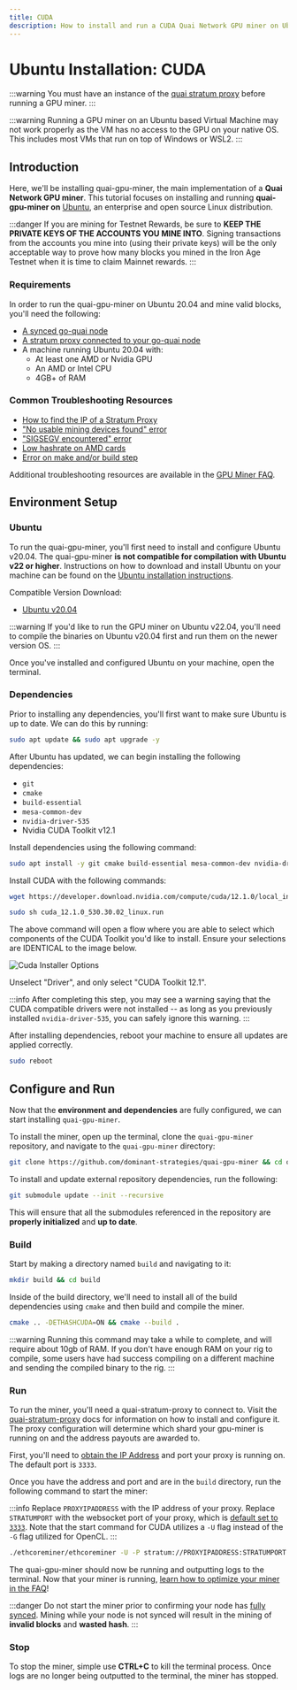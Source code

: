 ```yaml
---
title: CUDA
description: How to install and run a CUDA Quai Network GPU miner on Ubuntu.
---
```


# Ubuntu Installation: CUDA

:::warning
You must have an instance of the [quai stratum proxy](/participate/stratum-proxy/run-stratum.md) before running a GPU miner.
:::

:::warning
Running a GPU miner on an Ubuntu based Virtual Machine may not work properly as the VM has no access to the GPU on your native OS. This includes most VMs that run on top of Windows or WSL2.
:::

## Introduction

Here, we'll be installing quai-gpu-miner, the main implementation of a **Quai Network GPU miner**. This tutorial focuses on installing and running **quai-gpu-miner on** [Ubuntu](https://ubuntu.com/), an enterprise and open source Linux distribution.

:::danger
If you are mining for Testnet Rewards, be sure to **KEEP THE PRIVATE KEYS OF THE ACCOUNTS YOU MINE INTO**. Signing transactions from the accounts you mine into (using their private keys) will be the only acceptable way to prove how many blocks you mined in the Iron Age Testnet when it is time to claim Mainnet rewards.
:::

### Requirements

In order to run the quai-gpu-miner on Ubuntu 20.04 and mine valid blocks, you'll need the following:

- [A synced go-quai node](/participate/node/run-a-node.md)
- [A stratum proxy connected to your go-quai node](/participate/stratum-proxy/run-stratum.md)
- A machine running Ubuntu 20.04 with:
  - At least one AMD or Nvidia GPU
  - An AMD or Intel CPU
  - 4GB+ of RAM

### Common Troubleshooting Resources

- [How to find the IP of a Stratum Proxy](/participate/stratum-proxy/stratum-faq.md#stratum-ip-address)
- ["No usable mining devices found" error](/participate/mining/gpu-miner/gpu-miner-faq.md#no-opencl-platforms-found--no-usable-mining-devices)
- ["SIGSEGV encountered" error](/participate/mining/gpu-miner/gpu-miner-faq.md#sigsegv)
- [Low hashrate on AMD cards](/participate/mining/gpu-miner/gpu-miner-faq.md#amd-low-hashrate)
- [Error on make and/or build step](/participate/mining/gpu-miner/gpu-miner-faq.md#error-on-make-andor-build)

Additional troubleshooting resources are available in the [GPU Miner FAQ](/participate/mining/gpu-miner/gpu-miner-faq.md).

## Environment Setup

### Ubuntu

To run the quai-gpu-miner, you'll first need to install and configure Ubuntu v20.04. The quai-gpu-miner **is not compatible for compilation with Ubuntu v22 or higher**. Instructions on how to download and install Ubuntu on your machine can be found on the [Ubuntu installation instructions](https://ubuntu.com/tutorials/install-ubuntu-desktop#1-overview).

Compatible Version Download:

- [Ubuntu v20.04](https://releases.ubuntu.com/20.04/)

:::warning
If you'd like to run the GPU miner on Ubuntu v22.04, you'll need to compile the binaries on Ubuntu v20.04 first and run them on the newer version OS.
:::

Once you've installed and configured Ubuntu on your machine, open the terminal.

### Dependencies

Prior to installing any dependencies, you'll first want to make sure Ubuntu is up to date. We can do this by running:

```bash
sudo apt update && sudo apt upgrade -y
```

After Ubuntu has updated, we can begin installing the following dependencies:

- `git`
- `cmake`
- `build-essential`
- `mesa-common-dev`
- `nvidia-driver-535`
- Nvidia CUDA Toolkit v12.1

Install dependencies using the following command:

```bash
sudo apt install -y git cmake build-essential mesa-common-dev nvidia-driver-535
```

Install CUDA with the following commands:

```bash
wget https://developer.download.nvidia.com/compute/cuda/12.1.0/local_installers/cuda_12.1.0_530.30.02_linux.run
```

```bash
sudo sh cuda_12.1.0_530.30.02_linux.run
```

The above command will open a flow where you are able to select which components of the CUDA Toolkit you'd like to install. Ensure your selections are IDENTICAL to the image below.

![Cuda Installer Options](/img/CUDAINSTALLEROPTIONS.jpeg)

Unselect "Driver", and only select "CUDA Toolkit 12.1".

:::info
After completing this step, you may see a warning saying that the CUDA compatible drivers were not installed -- as long as you previously installed `nvidia-driver-535`, you can safely ignore this warning.
:::

After installing dependencies, reboot your machine to ensure all updates are applied correctly.

```bash
sudo reboot
```

## Configure and Run

Now that the **environment and dependencies** are fully configured, we can start installing `quai-gpu-miner`.

To install the miner, open up the terminal, clone the `quai-gpu-miner` repository, and navigate to the `quai-gpu-miner` directory:

```bash
git clone https://github.com/dominant-strategies/quai-gpu-miner && cd quai-gpu-miner
```

To install and update external repository dependencies, run the following:

```bash
git submodule update --init --recursive
```

This will ensure that all the submodules referenced in the repository are **properly initialized** and **up to date**.

### Build

Start by making a directory named `build` and navigating to it:

```bash
mkdir build && cd build
```

Inside of the build directory, we'll need to install all of the build dependencies using `cmake` and then build and compile the miner.

```bash
cmake .. -DETHASHCUDA=ON && cmake --build .
```

:::warning
Running this command may take a while to complete, and will require about 10gb of RAM. If you don't have enough RAM on your rig to compile, some users have had success compiling on a different machine and sending the compiled binary to the rig.
:::

### Run

To run the miner, you'll need a quai-stratum-proxy to connect to. Visit the [quai-stratum-proxy](/participate/stratum-proxy/run-stratum.md) docs for information on how to install and configure it. The proxy configuration will determine which shard your gpu-miner is running on and the address payouts are awarded to.

First, you'll need to [obtain the IP Address](/participate/stratum-proxy/stratum-faq.md#stratum-ip-address) and port your proxy is running on. The default port is `3333`.

Once you have the address and port and are in the `build` directory, run the following command to start the miner:

:::info
Replace `PROXYIPADDRESS` with the IP address of your proxy. Replace `STRATUMPORT` with the websocket port of your proxy, which is [default set to `3333`](/participate/stratum-proxy/stratum-faq.md#stratum-port). Note that the start command for CUDA utilizes a `-U` flag instead of the `-G` flag utilized for OpenCL.
:::

```bash
./ethcoreminer/ethcoreminer -U -P stratum://PROXYIPADDRESS:STRATUMPORT
```

The quai-gpu-miner should now be running and outputting logs to the terminal. Now that your miner is running, [learn how to optimize your miner in the FAQ](/participate/mining/gpu-miner/gpu-miner-faq.md#optimization)!

:::danger
Do not start the miner prior to confirming your node has [fully synced](/participate/node/node-faq.md#check-sync-status). Mining while your node is not synced will result in the mining of **invalid blocks** and **wasted hash**.
:::

### Stop

To stop the miner, simple use **CTRL+C** to kill the terminal process. Once logs are no longer being outputted to the terminal, the miner has stopped.
